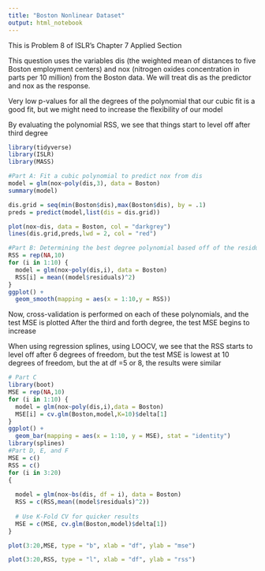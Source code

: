 ```yaml
---
title: "Boston Nonlinear Dataset"
output: html_notebook
---
```


This is Problem 8 of ISLR's Chapter 7 Applied Section

This question uses the variables dis (the weighted mean of distances
to five Boston employment centers) and nox (nitrogen oxides concentration in parts per 10 million) from the Boston data. We will treat
dis as the predictor and nox as the response.

Very low p-values for all the degrees of the polynomial that our cubic fit is a good fit, but we might need to increase the flexibility of our model

By evaluating the polynomial RSS, we see that things start to level off after third degree
```r
library(tidyverse)
library(ISLR)
library(MASS)

#Part A: Fit a cubic polynomial to predict nox from dis
model = glm(nox~poly(dis,3), data = Boston)
summary(model)

dis.grid = seq(min(Boston$dis),max(Boston$dis), by = .1)
preds = predict(model,list(dis = dis.grid))

plot(nox~dis, data = Boston, col = "darkgrey")
lines(dis.grid,preds,lwd = 2, col = "red")

#Part B: Determining the best degree polynomial based off of the residuals
RSS = rep(NA,10)
for (i in 1:10) {
  model = glm(nox~poly(dis,i), data = Boston)
  RSS[i] = mean((model$residuals)^2)
}
ggplot() + 
  geom_smooth(mapping = aes(x = 1:10,y = RSS))

```

Now, cross-validation is performed on each of these polynomials, and the test MSE is plotted
After the third and forth degree, the test MSE begins to increase  

When using regression splines, using LOOCV, we see that the RSS starts to level off after 6 degrees of freedom, but the test MSE is lowest at 10 degrees of freedom, but the at df =5 or 8, the results were similar

```r
# Part C
library(boot)
MSE = rep(NA,10)
for (i in 1:10) {
  model = glm(nox~poly(dis,i),data = Boston)
  MSE[i] = cv.glm(Boston,model,K=10)$delta[1]
}
ggplot() +
  geom_bar(mapping = aes(x = 1:10, y = MSE), stat = "identity")
library(splines)
#Part D, E, and F
MSE = c()
RSS = c()
for (i in 3:20)
{
  
  model = glm(nox~bs(dis, df = i), data = Boston)
  RSS = c(RSS,mean((model$residuals)^2))
  
  # Use K-Fold CV for quicker results
  MSE = c(MSE, cv.glm(Boston,model)$delta[1])
}

plot(3:20,MSE, type = "b", xlab = "df", ylab = "mse")

plot(3:20,RSS, type = "l", xlab = "df", ylab = "rss")

```
